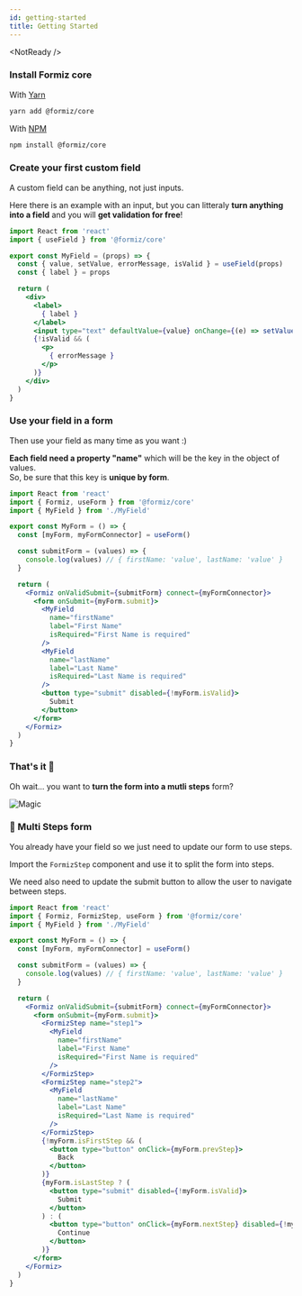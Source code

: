 ```yaml
---
id: getting-started
title: Getting Started
---
```



<NotReady />

### Install Formiz core

With [Yarn](https://yarnpkg.com)
```bash
yarn add @formiz/core
```

With [NPM](https://www.npmjs.com/)
```bash
npm install @formiz/core
```

### Create your first custom field

A custom field can be anything, not just inputs.

Here there is an example with an input, but you can litteraly **turn anything into a field** and you will **get validation for free**!

```jsx
import React from 'react'
import { useField } from '@formiz/core'

export const MyField = (props) => {
  const { value, setValue, errorMessage, isValid } = useField(props)
  const { label } = props

  return (
    <div>
      <label>
        { label }
      </label>
      <input type="text" defaultValue={value} onChange={(e) => setValue(e.target.value)} />
      {!isValid && (
        <p>
          { errorMessage }
        </p>
      )}
    </div>
  )
}
```

### Use your field in a form

Then use your field as many time as you want :)

**Each field need a property "name"** which will be the key in the object of values.<br />
So, be sure that this key is **unique by form**.

```jsx
import React from 'react'
import { Formiz, useForm } from '@formiz/core'
import { MyField } from './MyField'

export const MyForm = () => {
  const [myForm, myFormConnector] = useForm()

  const submitForm = (values) => {
    console.log(values) // { firstName: 'value', lastName: 'value' }
  }

  return (
    <Formiz onValidSubmit={submitForm} connect={myFormConnector}>
      <form onSubmit={myForm.submit}>
        <MyField
          name="firstName"
          label="First Name"
          isRequired="First Name is required"
        />
        <MyField
          name="lastName"
          label="Last Name"
          isRequired="Last Name is required"
        />
        <button type="submit" disabled={!myForm.isValid}>
          Submit
        </button>
      </form>
    </Formiz>
  )
}
```

### That's it 🎉

Oh wait... you want to **turn the form into a mutli steps** form?

![Magic](https://media2.giphy.com/media/12NUbkX6p4xOO4/giphy.gif?cid=790b76115d3f358a4832727977f39cad&rid=giphy.gif)

### 🧙 Multi Steps form

You already have your field so we just need to update our form to use steps.

Import the `FormizStep` component and use it to split the form into steps.

We need also need to update the submit button to allow the user to navigate between steps.

```jsx
import React from 'react'
import { Formiz, FormizStep, useForm } from '@formiz/core'
import { MyField } from './MyField'

export const MyForm = () => {
  const [myForm, myFormConnector] = useForm()

  const submitForm = (values) => {
    console.log(values) // { firstName: 'value', lastName: 'value' }
  }

  return (
    <Formiz onValidSubmit={submitForm} connect={myFormConnector}>
      <form onSubmit={myForm.submit}>
        <FormizStep name="step1">
          <MyField
            name="firstName"
            label="First Name"
            isRequired="First Name is required"
          />
        </FormizStep>
        <FormizStep name="step2">
          <MyField
            name="lastName"
            label="Last Name"
            isRequired="Last Name is required"
          />
        </FormizStep>
        {!myForm.isFirstStep && (
          <button type="button" onClick={myForm.prevStep}>
            Back
          </button>
        )}
        {myForm.isLastStep ? (
          <button type="submit" disabled={!myForm.isValid}>
            Submit
          </button>
        ) : (
          <button type="button" onClick={myForm.nextStep} disabled={!myForm.isStepValid}>
            Continue
          </button>
        )}
      </form>
    </Formiz>
  )
}
```
